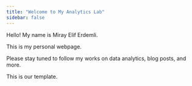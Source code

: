 ```yaml
---
title: "Welcome to My Analytics Lab"
sidebar: false 
---
```


Hello! My name is Miray Elif Erdemli.

This is my personal webpage.

Please stay tuned to follow my works on data analytics, blog posts, and more.

This is our template.
